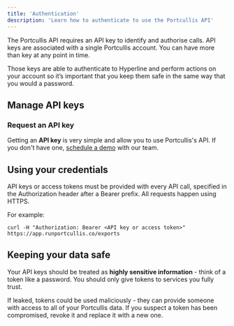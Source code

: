 ```yaml
---
title: 'Authentication'
description: 'Learn how to authenticate to use the Portcullis API'
---
```


The Portcullis API requires an API key to identify and authorise calls. API keys are associated with a single Portcullis account. You can have more than key at any point in time.

Those keys are able to authenticate to Hyperline and perform actions on your account so it’s important that you keep them safe in the same way that you would a password.

## Manage API keys

### Request an API key

Getting an **API key** is very simple and allow you to use Portcullis's API. If you don't have one, [schedule a demo](https://www.runportcullis.co/get-started) with our team.

## Using your credentials

API keys or access tokens must be provided with every API call, specified in the Authorization header after a Bearer prefix. All requests happen using HTTPS.

For example:

```
curl -H "Authorization: Bearer <API key or access token>" https://app.runportcullis.co/exports
```

## Keeping your data safe

Your API keys should be treated as **highly sensitive information** - think of a token like a password. You should only give tokens to services you fully trust.

If leaked, tokens could be used maliciously - they can provide someone with access to all of your Portcullis data. If you suspect a token has been compromised, revoke it and replace it with a new one.